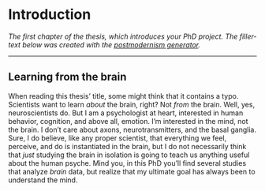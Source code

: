 # Introduction

_The first chapter of the thesis, which introduces your PhD project. The filler-text below was created with the [postmodernism generator](http://www.elsewhere.org/journal/pomo)._

---

## Learning from the brain
When reading this thesis' title, some might think that it contains a typo. Scientists want to learn _about_ the brain, right? Not _from_ the brain. Well, yes, neuroscientists do. But I am a psychologist at heart, interested in human behavior, cognition, and above all, emotion. I'm interested in the mind, not the brain. I don't care about axons, neurotransmitters, and the basal ganglia. Sure, I do believe, like any proper scientist, that everything we feel, perceive, and do is instantiated in the brain, but I do not necessarily think that _just_ studying the brain in isolation is going to teach us anything useful about the human psyche. Mind you, in this PhD you'll find several studies that analyze _brain_ data, but realize that my ultimate goal has always been to understand the mind. 